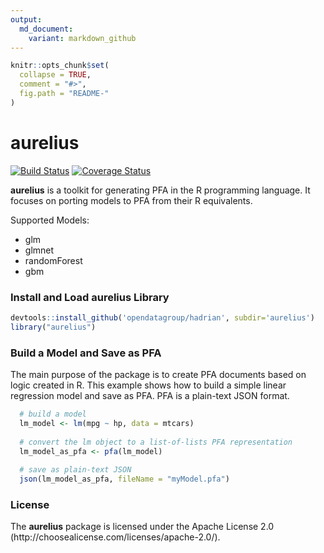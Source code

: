 ```yaml
---
output:
  md_document:
    variant: markdown_github
---
```


<!-- README.md is generated from README.Rmd. Please edit that file -->

```r
knitr::opts_chunk$set(
  collapse = TRUE,
  comment = "#>",
  fig.path = "README-"
)
```

# aurelius

[![Build Status](https://travis-ci.org/opendatagroup/hadrian/hadrian.png?branch=master)](https://travis-ci.org/opendatagroup/hadrian) [![Coverage Status](https://img.shields.io/codecov/c/github/opendatagroup/hadrian/master.svg)](https://codecov.io/github/opendatagroup/hadrian?branch=master)

**aurelius** is a toolkit for generating PFA in the R programming language. It 
focuses on porting models to PFA from their R equivalents.

Supported Models:

  - glm
  - glmnet
  - randomForest
  - gbm
  
### Install and Load aurelius Library

```r

devtools::install_github('opendatagroup/hadrian', subdir='aurelius')
library("aurelius")

```

### Build a Model and Save as PFA

The main purpose of the package is to create PFA documents based on logic created 
in R. This example shows how to build a simple linear regression model and save 
as PFA. PFA is a plain-text JSON format.

```r

  # build a model
  lm_model <- lm(mpg ~ hp, data = mtcars)
  
  # convert the lm object to a list-of-lists PFA representation
  lm_model_as_pfa <- pfa(lm_model)
  
  # save as plain-text JSON
  json(lm_model_as_pfa, fileName = "myModel.pfa")

```

### License

The **aurelius** package is licensed under the Apache License 2.0 (http://choosealicense.com/licenses/apache-2.0/).  
